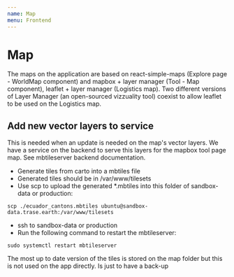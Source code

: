 ```yaml
---
name: Map
menu: Frontend
---
```


# Map

The maps on the application are based on react-simple-maps (Explore page - WorldMap component) and mapbox + layer manager (Tool - Map component), leaflet + layer manager (Logistics map).
Two different versions of Layer Manager (an open-sourced vizzuality tool) coexist to allow leaflet to be used on the Logistics map.

## Add new vector layers to service

This is needed when an update is needed on the map's vector layers. We have a service on the backend to serve this layers for the mapbox tool page map. See mbtileserver backend documentation.

- Generate tiles from carto into a mbtiles file
- Generated tiles should be in /var/www/tilesets
- Use scp to upload the generated *.mbtiles into this folder of sandbox-data or production:
```
scp ./ecuador_cantons.mbtiles ubuntu@sandbox-data.trase.earth:/var/www/tilesets
```
- ssh to sandbox-data or production
- Run the following command to restart the mbtileserver:
```
sudo systemctl restart mbtileserver
```

The most up to date version of the tiles is stored on the map folder but this is not used on the app directly. Is just to have a back-up